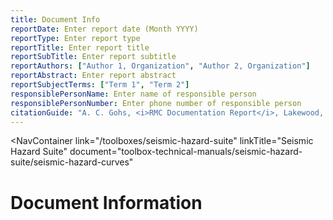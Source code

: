 ```yaml
---
title: Document Info
reportDate: Enter report date (Month YYYY)
reportType: Enter report type
reportTitle: Enter report title
reportSubTitle: Enter report subtitle
reportAuthors: ["Author 1, Organization", "Author 2, Organization"]
reportAbstract: Enter report abstract
reportSubjectTerms: ["Term 1", "Term 2"]
responsiblePersonName: Enter name of responsible person
responsiblePersonNumber: Enter phone number of responsible person
citationGuide: "A. C. Gohs, <i>RMC Documentation Report</i>, Lakewood, CO: U.S. Army Corps of Engineers, Risk Management Center, 2025. Accesses on <i>{enter current date here}</i>."
---
```



<NavContainer 
  link="/toolboxes/seismic-hazard-suite"
  linkTitle="Seismic Hazard Suite"
  document="toolbox-technical-manuals/seismic-hazard-suite/seismic-hazard-curves"
></NavContainer>

# Document Information

<DocumentMetadata metadata={frontMatter} />
